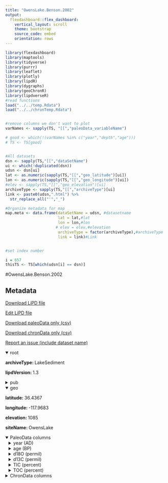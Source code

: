 ```yaml
---
title: "OwensLake.Benson.2002"
output: 
  flexdashboard::flex_dashboard:
    vertical_layout: scroll
    theme: bootstrap
    source_code: embed
    orientation: rows
---
```


```r
library(flexdashboard)
library(maptools)
library(tidyverse)
library(purrr)
library(leaflet)
library(plotly)
library(lipdR)
library(dygraphs)
library(geoChronR)
library(lipdverseR)
#read functions
load("../../temp.Rdata")
load("../../chronTemp.Rdata")


#remove columns we don't want to plot
varNames <- sapply(TS, "[[","paleoData_variableName")

# good <- which(!(varNames %in% c("year","depth","age")))
# TS <- TS[good]


#All datasets
dsn <- sapply(TS,"[[","dataSetName")
ui <- which(!duplicated(dsn))
udsn <- dsn[ui]
lat <- as.numeric(sapply(TS,"[[","geo_latitude")[ui])
lon <- as.numeric(sapply(TS,"[[","geo_longitude")[ui])
#elev <- sapply(TS,"[[","geo_elevation")[ui]
archiveType <- sapply(TS,"[[","archiveType")[ui]
link <- paste0(udsn,".html") %>% 
  str_replace_all("'","_")

#Organize metadata for map
map.meta <- data.frame(dataSetName = udsn, #datasetname
                       lat = lat,#lat
                       lon = lon,#lon
                      # elev = elev,#elevation
                       archiveType = factor(archiveType),#archiveType
                       link = link)#Link


#set index number

i = 657
thisTS <- TS[which(udsn[i] == dsn)]
```
#OwensLake.Benson.2002

Metadata {.sidebar}
-------------------------------------
[Download LiPD file](OwensLake.Benson.2002.lpd)
            

[Edit LiPD file](http://lipd.net/playground?source=http://lipdverse.org/globalHolocene/0_25_5/OwensLake.Benson.2002.lpd)
            

[Download paleoData only (csv)](OwensLake.Benson.2002.csv)
            

[Download chronData only (csv)](OwensLake.Benson.2002-chron.csv)
            

[Report an issue (include dataset name)](https://github.com/nickmckay/LiPDverse/issues)

<details open style="margin-left: 0px">
<summary>root</summary>
<p style="margin-left: 0px"><strong>archiveType: </strong>LakeSediment
<p style="margin-left: 0px"><strong>lipdVersion: </strong>1.3
</details>
<details>
<summary>pub</summary>
<details style="margin-left: 10px">
<summary>pub1</summary>
<p style="margin-left: 10px"><strong>author: </strong>list(list(name = "Benson, Larry"), list(name = "Kashgarian, Michaele"), list(name = "Rye, Robert"), list(name = "Lund, Steve"), list(name = "Paillet, Fred"), list(name = "Smoot, Joseph"), list(name = "Kester, Cynthia"), list(name = "Mensing, Scott"), list(name = "Meko, Dave"), list(name = "Lindstroem, Susan"))
<p style="margin-left: 10px"><strong>citeKey: </strong>benson2002holocenemultidecadalandmu
<p style="margin-left: 10px"><strong>journal: </strong>Quaternary Science Reviews
<p style="margin-left: 10px"><strong>volume: </strong>21
<p style="margin-left: 10px"><strong>pages: </strong>659-682
<p style="margin-left: 10px"><strong>title: </strong>Holocene multidecadal and multicentennial droughts affecting Northern California and Nevada
</details>
<details style="margin-left: 10px">
<summary>pub2</summary>
<p style="margin-left: 10px"><strong>author: </strong>list(list(name = NA))
</details>
</details>
<details open style="margin-left: 0px">
<summary>geo</summary>
<p style="margin-left: 0px"><strong>latitude: </strong>36.4367
<p style="margin-left: 0px"><strong>longitude: </strong>-117.9683
<p style="margin-left: 0px"><strong>elevation: </strong>1085
<p style="margin-left: 0px"><strong>siteName: </strong>OwensLake
</details>
<details open>
<summary>PaleoData columns</summary>
<details style="margin-left: 10px">
<summary>year (AD)</summary>
<p style="margin-left: 10px"><strong>TSid: </strong>WEB49c3356c
<p style="margin-left: 10px"><strong>variableName: </strong>year
<p style="margin-left: 10px"><strong>units: </strong>AD
<p style="margin-left: 10px"><strong>description: </strong>Year AD
</details>
<details style="margin-left: 10px">
<summary>age (BP)</summary>
<p style="margin-left: 10px"><strong>TSid: </strong>WEB90348afc
<p style="margin-left: 10px"><strong>variableName: </strong>age
<p style="margin-left: 10px"><strong>units: </strong>BP
<p style="margin-left: 10px"><strong>description: </strong>Years before present (1950) yr BP
</details>
<details style="margin-left: 10px">
<summary>d18O (permil)</summary>
<p style="margin-left: 10px"><strong>TSid: </strong>GHff49b8d3
<p style="margin-left: 10px"><strong>variableName: </strong>d18O
<p style="margin-left: 10px"><strong>units: </strong>permil
<p style="margin-left: 10px"><strong>useInGlobalTemperatureAnalysis: </strong>TRUE
<details>
<summary>interpretation</summary>
<details style="margin-left: 20px">
<summary>1</summary>
<p style="margin-left: 20px"><strong>direction: </strong>positive
<p style="margin-left: 20px"><strong>interpDirection: </strong>positive
<p style="margin-left: 20px"><strong>scope: </strong>climate
<p style="margin-left: 20px"><strong>seasonality: </strong>1 2 3 4 5 6 7 8 9 10 11 12
<p style="margin-left: 20px"><strong>variable: </strong>M
</details>
</details>
</details>
<details style="margin-left: 10px">
<summary>d13C (permil)</summary>
<p style="margin-left: 10px"><strong>TSid: </strong>GHc872eada
<p style="margin-left: 10px"><strong>variableName: </strong>d13C
<p style="margin-left: 10px"><strong>units: </strong>permil
<p style="margin-left: 10px"><strong>useInGlobalTemperatureAnalysis: </strong>FALSE
</details>
<details style="margin-left: 10px">
<summary>TIC (percent)</summary>
<p style="margin-left: 10px"><strong>TSid: </strong>GHc974cdd7
<p style="margin-left: 10px"><strong>variableName: </strong>TIC
<p style="margin-left: 10px"><strong>units: </strong>percent
<p style="margin-left: 10px"><strong>useInGlobalTemperatureAnalysis: </strong>FALSE
<details>
<summary>interpretation</summary>
<details style="margin-left: 20px">
<summary>1</summary>
<p style="margin-left: 20px"><strong>direction: </strong>positive
<p style="margin-left: 20px"><strong>interpDirection: </strong>positive
<p style="margin-left: 20px"><strong>scope: </strong>climate
</details>
</details>
</details>
<details style="margin-left: 10px">
<summary>TOC (percent)</summary>
<p style="margin-left: 10px"><strong>TSid: </strong>GHfd14c67f
<p style="margin-left: 10px"><strong>variableName: </strong>TOC
<p style="margin-left: 10px"><strong>units: </strong>percent
<p style="margin-left: 10px"><strong>useInGlobalTemperatureAnalysis: </strong>FALSE
</details>
<details>
<summary>ChronData columns</summary>
<details style="margin-left: 10px">
<summary>depth (unitless)</summary>
<p style="margin-left: 10px"><strong>TSid: </strong>LPD73aa5800
<p style="margin-left: 10px"><strong>variableName: </strong>depth
<p style="margin-left: 10px"><strong>units: </strong>unitless
<p style="margin-left: 10px"><strong>description: </strong>cm
</details>
<details style="margin-left: 10px">
<summary>age (unitless)</summary>
<p style="margin-left: 10px"><strong>TSid: </strong>LPDc1accbf5
<p style="margin-left: 10px"><strong>variableName: </strong>age
<p style="margin-left: 10px"><strong>units: </strong>unitless
<p style="margin-left: 10px"><strong>description: </strong>yr BP
</details>
<details style="margin-left: 10px">
<summary>Reference (unitless)</summary>
<p style="margin-left: 10px"><strong>TSid: </strong>LPDe897b7c7
<p style="margin-left: 10px"><strong>variableName: </strong>Reference
<p style="margin-left: 10px"><strong>units: </strong>unitless
</details>
<details style="margin-left: 10px">
<summary>SiteName (unitless)</summary>
<p style="margin-left: 10px"><strong>TSid: </strong>LPDe1fb72db
<p style="margin-left: 10px"><strong>variableName: </strong>SiteName
<p style="margin-left: 10px"><strong>units: </strong>unitless
</details>
<details style="margin-left: 10px">
<summary>State (unitless)</summary>
<p style="margin-left: 10px"><strong>TSid: </strong>LPD7457ad38
<p style="margin-left: 10px"><strong>variableName: </strong>State
<p style="margin-left: 10px"><strong>units: </strong>unitless
</details>
<details style="margin-left: 10px">
<summary>CoreID (unitless)</summary>
<p style="margin-left: 10px"><strong>TSid: </strong>LPD74bc6584
<p style="margin-left: 10px"><strong>variableName: </strong>CoreID
<p style="margin-left: 10px"><strong>units: </strong>unitless
</details>
<details style="margin-left: 10px">
<summary>LabID (unitless)</summary>
<p style="margin-left: 10px"><strong>TSid: </strong>LPD26449f3e
<p style="margin-left: 10px"><strong>variableName: </strong>LabID
<p style="margin-left: 10px"><strong>units: </strong>unitless
</details>
<details style="margin-left: 10px">
<summary>ageErrorYoungest (unitless)</summary>
<p style="margin-left: 10px"><strong>TSid: </strong>LPDf7af3f2e
<p style="margin-left: 10px"><strong>variableName: </strong>ageErrorYoungest
<p style="margin-left: 10px"><strong>units: </strong>unitless
<p style="margin-left: 10px"><strong>description: </strong>yr BP
</details>
<details style="margin-left: 10px">
<summary>ageErrorOldest (unitless)</summary>
<p style="margin-left: 10px"><strong>TSid: </strong>LPDf2047c95
<p style="margin-left: 10px"><strong>variableName: </strong>ageErrorOldest
<p style="margin-left: 10px"><strong>units: </strong>unitless
<p style="margin-left: 10px"><strong>description: </strong>yr BP
</details>
<details style="margin-left: 10px">
<summary>ReservoirCorrected14CAge_yrsBefore1950AD_ (unitless)</summary>
<p style="margin-left: 10px"><strong>TSid: </strong>LPD7d948e2c
<p style="margin-left: 10px"><strong>variableName: </strong>ReservoirCorrected14CAge_yrsBefore1950AD_
<p style="margin-left: 10px"><strong>units: </strong>unitless
</details>
<details style="margin-left: 10px">
<summary>calibratedAge_yrsBefore1950AD_ (unitless)</summary>
<p style="margin-left: 10px"><strong>TSid: </strong>LPD3100fe0a
<p style="margin-left: 10px"><strong>variableName: </strong>calibratedAge_yrsBefore1950AD_
<p style="margin-left: 10px"><strong>units: </strong>unitless
</details>
<details style="margin-left: 10px">
<summary>ReservoirCorrection__R (unitless)</summary>
<p style="margin-left: 10px"><strong>TSid: </strong>LPDf316b97e
<p style="margin-left: 10px"><strong>variableName: </strong>ReservoirCorrection__R
<p style="margin-left: 10px"><strong>units: </strong>unitless
</details>
<details style="margin-left: 10px">
<summary>Comments (unitless)</summary>
<p style="margin-left: 10px"><strong>TSid: </strong>LPD08287935
<p style="margin-left: 10px"><strong>variableName: </strong>Comments
<p style="margin-left: 10px"><strong>units: </strong>unitless
</details>

Row {.tabset .tabset-fade}
-----------------------------------------------------------------------

### Sitemap

```r
  map.meta.split <- split(map.meta, map.meta$archiveType)


factpal <- colorFactor("Paired",map.meta$archiveType)
buff <- 15
l <- leaflet() %>% 
  addTiles() %>% 
  fitBounds(map.meta$lon[i]-buff,map.meta$lat[i]-buff,map.meta$lon[i]+buff,map.meta$lat[i]+buff)
  

  
  
names(map.meta.split) %>%
  purrr::walk( function(df) {
    l <<- l %>%
      addMarkers(data=map.meta.split[[df]],
                 lng=~lon, lat=~lat,
                 label=~as.character(archiveType),
                 popup=~paste(str_c('Dataset: <a href="',link,'">',dataSetName,'</a>'),
                                 # str_c("Elevation: ",elev),
                                  str_c("Archive Type: ",archiveType),
                                  sep = "<br>"),
                 group = df,
                 clusterOptions = markerClusterOptions(removeOutsideVisibleBounds = F),
                 labelOptions = labelOptions(noHide = F,
                                             direction = 'auto'))
  })

l %>%
  addLayersControl(position = "bottomleft",
    overlayGroups = names(map.meta.split),
    options = layersControlOptions(collapsed = FALSE,
                                   opacity = 0.8)
  )
```

### Search the LiPDverse (Beta! doesn't work well yet)
```r
#Add google search bar
htmltools::includeHTML("../../googleSearchChunk.html")
```


Row {.tabset .tabset-fade}
-----------------------------------------------------------------------

### d18O (permil)
```r
plotCol(thisTS,ind = 4)
```

### d13C (permil)
```r
plotCol(thisTS,ind = 1)
```

### TIC (percent)
```r
plotCol(thisTS,ind = 5)
```

### TOC (percent)
```r
plotCol(thisTS,ind = 6)
```

Row {.tabset .tabset-fade}
-----------------------------------------------------------------------

### depth (unitless)
```r
plotCol(chronTS,ind = 6)
```

### age (unitless)
```r
plotCol(chronTS,ind = 7)
```

### Reference (unitless)
```r
plotCol(chronTS,ind = 1)
```

### SiteName (unitless)
```r
plotCol(chronTS,ind = 2)
```

### State (unitless)
```r
plotCol(chronTS,ind = 3)
```

### CoreID (unitless)
```r
plotCol(chronTS,ind = 4)
```

### LabID (unitless)
```r
plotCol(chronTS,ind = 5)
```

### ageErrorYoungest (unitless)
```r
plotCol(chronTS,ind = 8)
```

### ageErrorOldest (unitless)
```r
plotCol(chronTS,ind = 9)
```

### ReservoirCorrected14CAge_yrsBefore1950AD_ (unitless)
```r
plotCol(chronTS,ind = 10)
```

### calibratedAge_yrsBefore1950AD_ (unitless)
```r
plotCol(chronTS,ind = 11)
```

### ReservoirCorrection__R (unitless)
```r
plotCol(chronTS,ind = 12)
```

### Comments (unitless)
```r
plotCol(chronTS,ind = 13)
```
